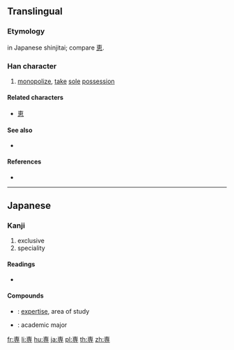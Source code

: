 {{character info/new}}
{{also|專|尃}}

==Translingual==
{{Han simplified forms|專|専|专}}

===Etymology===
{{Han simp|專}} in Japanese shinjitai; compare [[恵]].

===Han character===
{{Han char|rn=41|rad=寸|as=06|sn=9|four=|canj=JWDI|ids=⿱𤰔寸}}

# [[monopolize]], [[take]] [[sole]] [[possession]]

====Related characters====
* [[恵]] <!-- same simplification -->

====See also====
* {{l|mul|曺}}

====References====
* {{Han ref|kx=0294.111|hdz=10504.141|uh=5C02|ud=23554}}

----

==Japanese==

===Kanji===
{{ja-kanji|grade=6|rs=寸06|style=s|kyu=專}}

# exclusive
# speciality

====Readings====
* {{ja-readings|on=[[せん]] (sen)|kun=[[もっぱら]] (moppara)}}

====Compounds====
* {{ja-r|専門|せんもん}}: [[expertise]], area of study
* {{ja-r|専攻|せんこう}}: academic major

[[fr:専]]
[[li:専]]
[[hu:専]]
[[ja:専]]
[[pl:専]]
[[th:専]]
[[zh:専]]
